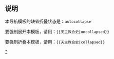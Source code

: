 <noinclude>
{{NoteTA
|G1=Popes
}}

</noinclude>{{Navbox
|name = 天主教会史
|title = {{link-en|天主教会史|History of the Catholic Church}}
|image = [[File:Virgin salus populi romani.jpg|125px]]
|basestyle = background-color: gold;
|bodyclass = hlist
|state = {{{state<includeonly>|collapsed</includeonly>}}}

|group1 = {{Link-en|天主教会史|History of the Catholic Church|綜述}}
|list1 =

* [[基督教历史]]
* {{link-en|天主教会歷史|History of the Catholic Church}}
** {{Link-en|天主教会年表|Timeline of the Catholic Church}}
** {{Link-en|教宗歷史|History of the Papacy}}
** {{Link-en|羅馬教廷歷史|History of the Roman Curia}}
* {{Link-en|羅馬天主教藝術|Art in Roman Catholicism}}
* {{Link-en|天主教会在文明中的作用|Role of the Catholic Church in civilization}}

* [[大公會議]]
** {{Link-en|公教大公會議|Catholic Ecumenical Councils}}
* [[天主教会圣统制]]
* [[修道 (基督教)|修道制度]]
** {{Link-en|天主教修会|Religious institute (Catholic}}
* [[教宗国]]（752年－1870年）
* [[梵蒂岡]]
|group2 = [[早期基督教|早期教会]] 
|list2 =
* [[耶穌]]
* [[使徒 (基督教)|十二宗徒]]
** [[彼得 (使徒)|聖伯多祿宗徒]]
* [[保罗 (使徒)|聖保祿宗徒]]
* [[司提反|聖斯德望]]
* [[約翰 (使徒)|聖若望宗徒]]
* [[大使命|萬國福傳]]
* [[耶路撒冷會議]]
* [[使徒時代|宗徒時代]]
* [[使徒教父|宗徒教父]]
* [[安條克的依納爵]]
* [[爱任纽|依勒內]]
* [[教宗維笃一世]]
* [[特土良|特爾都良]]

|group3 = [[君士坦丁大帝]]至<br />[[教宗額我略一世]]
|list3 =
* {{Link-en|君士坦丁一世和基督教|Constantine I and Christianity}}
* [[阿里烏教派|亞略主義]]
* [[拉特朗圣若望大殿|聖若望拉特朗大殿建成]]
* [[第一次尼西亞公會議]]
* [[教宗西尔维斯特一世]]
* [[第一次君士坦丁堡公會議]]
* [[正典|圣经正典]]
* [[耶柔米|哲羅姆]]
* [[武加大译本|圣经拉丁通俗譯本]]
* [[以弗所公會議|厄弗所公會議]]
* [[迦克墩公會議]]
* [[努西亚的本笃]]
* [[第二次君士坦丁堡公會議]]
* [[教宗額我略一世]]
** [[额我略圣歌|額我略聖詠]]

|group4 = [[中世纪前期]]
|list4 =
* [[第三次君士坦丁堡公會議]]
* [[圣波尼法爵]]
* [[聖像破壞運動 (東羅馬帝國)|聖像破壞運動]]
* [[第二次尼西亞公會議]]
* [[查理大帝]]
* [[教宗良三世]]
* [[第四次君士坦丁堡公會議]]
* [[東西教會大分裂]]

|group5 = [[中世紀中期]]
|list5 =
* [[烏爾巴諾二世]]
* [[叙任权斗争]]
** [[教宗訓令]]
** [[卡诺莎之行]]
** {{link-en|自由憲章|Charter of Liberties}}
** [[沃尔姆斯宗教协定]]
* [[十字軍東征]]（1096年－1291年）
* [[收复失地运动]]（718年－1492年）
* [[第一次拉特朗公會議]]
* [[第二次拉特朗公會議]]
* [[第三次拉特朗公會議]]
* [[依諾增爵三世|教宗諾森三世]]
* [[拉丁帝国]]（1204年－1261年）
* [[亞西西的方濟各|亞西西的聖方濟各]]
* [[第四次拉特朗公會議]]
* [[宗教裁判所]]
* [[第一次里昂公會議]]
* [[第二次里昂公會議]]
* [[聖伯爾納鐸|明谷的聖伯爾納鐸]]
* [[托马斯·阿奎那]]

|group6 = [[中世紀後期]]
|list6  =
* [[教宗博義八世]]
* [[天主教會大分裂]]（1378年－1417年）
* [[亞維農教廷]]
* [[教宗克勉五世]]
* [[維埃納公會議]]
* [[聖殿騎士團]]
* [[聖加大利納|瑟納的聖加大利納]]
* [[康士坦斯大公會議]]
* [[佛羅倫斯大公會議]]
* [[教宗亞歷山大六世]]
* [[第五次拉特朗公會議]]

|group7 = [[宗教改革]]<br />和[[反宗教改革]]
|list7 =
* [[馬丁·路德]]
** 《[[九十五条论纲]]》（1517年）
* 《{{le|博洛尼亚条约|Concordat of Bologna}}》
* [[羅馬之劫 (1527年)|羅馬之劫]]
* [[英格兰宗教改革]]
** [[托马斯·莫尔]]
** [[若望·費舍爾]]
* [[良十世|教宗良十世]]
* [[耶稣会]]
** [[依納爵·羅耀拉]]
** [[方濟·沙勿略]]
* {{Link-en|解散修道院行動|Dissolution of the Monasteries}}
* [[特利騰大公會議|脫利騰會議]]
* [[教宗庇護五世]]
** [[脫利騰彌撒]]
* [[額我略十三世|教宗額我略十三世]]
** [[格里曆|公历]]
** [[天主教澳門教區|澳门教区]]
* [[亞維拉的德蘭]]
* [[十字若望]]
* {{Link-en|斐理伯·內利|Philip Neri}}
* [[羅伯·白敏]] 

|group8 = [[巴洛克艺术|巴洛克时期]]<br />至[[法国大革命]]
|list8 =
* [[諾森十一世|教宗依諾增爵十一世]]
* [[教宗本篤十四世]]
* {{Link-en|鎮壓耶稣會|Suppression of the Society of Jesus}}
* [[反教权主义]]
* [[教宗庇護六世]]
* [[島原之亂|島原教案]]
* 《[[南特敕令]]》
* [[法國大革命時期去基督教運動]]

|group9 = [[修道 (基督教)|修道制度]]及[[:Category:天主教修会|修会]]
|list9 = 
* [[本笃会]]
** [[克吕尼改革]]
* [[耶稣会]]（1534年－）

|group10 = [[天主教教育|教育]]和科学
|list10 =
* [[天主教大學|教会大学]]
** [[中世纪大学列表|中世纪]]
* [[耶稣会]]（1534年－）

|group11 = 近代传教事业
|list11 =
* [[耶稣会]]
** [[在华耶稣会士列表|在华会士]]
*** [[方濟·沙勿略|圣方济·沙勿略]]（1506年－1552年）
*** [[利玛窦|利玛窦神父]]（1552年－1610年）
* [[明朝天主教|明朝]]
** [[聖教三柱石]]
*** [[徐光启]]
* [[中国礼仪之争]]

|group12 = [[:Category:19世纪天主教|19世纪]]
|list12 =

* [[庇護七世|教宗庇護七世]]
** 《[[1801年教務專約]]》
* [[庇護九世|教宗庇護九世]]
** [[梵蒂冈囚徒]]（1870年－1929年）
* {{Link-en|法国拉撒勒德村圣母显现事件|Our Lady of La Salette}}（1846年）
* [[圣母无染原罪|确立“圣母无染原罪”信理]]（1854年）
* [[露德圣母|法国露德圣母显现事件]]（1858年）
* [[梵蒂岡第一屆大公會議]]（1869年－1870年）
** {{le|教宗无误权柄|Infallibility of the Church|确立“教宗无误权柄”信理}}
* [[良十三世|教宗良十三世]]
** {{Link-en|奉献于耶稣圣心|Prayer of Consecration to the Sacred Heart}}
*** {{Link-en|圣心玛利修女|Mary of the Divine Heart}}
** 《[[新事]]》通谕（1891年）
 
|group13 = [[:Category:20世纪天主教|20世纪]]
|list13 =

* [[庇護十世|教宗庇护十世]]
* [[花地瑪聖母|葡萄牙法蒂玛圣母显现事件]]（1917年）
** [[法蒂瑪的三個秘密|三个秘密]]
* 《[[拉特朗条约]]》
** [[梵蒂冈|梵蒂冈城国成立]]
* [[教宗庇護十二世]]
** {{Link-en|对天主教会的迫害与庇护十二世|Persecutions of the Catholic Church and Pius XII}}
* {{Link-en|奉献于圣母无玷圣心|Pope Pius XII Consecration to the Immaculate Heart of Mary}}（1942年）
* [[圣母升天|确立“圣母升天”信理]]（1950年）
* [[若望二十三世|教宗若望二十三世]]
** [[教宗若望二十三世通諭列表|通谕]]
* [[梵蒂岡第二屆大公會議]]（1962年－1965年）
** [[若望·亨利·紐曼|紐曼枢机]]
** [[汉斯·昆|孔汉思神父]]
* [[解放神學]]
* [[保祿六世|教宗保禄六世]]
* [[若望保禄一世|教宗若望保禄一世猝死]]（1978年）
* [[若望保祿二世|教宗若望保禄二世]]
** [[世界青年日|世界青年日創立]]

|group14 = [[:分类:21世纪天主教|21世纪]]以來
|list14 =
* [[天主教會性侵害案例|性侵害案例]]
** [[美國天主教會性侵害案例|美國]]
* [[本篤十六世|教宗本笃十六世]]
** [[教宗本篤十六世辭職|2013年辭職]]
* [[方濟各 (教宗)|教宗方济各]]
** [[教宗若望二十三世與教宗若望保祿二世封聖]]（2014年）

|group15 = [[:Category:各地天主教|各地天主教史]]
|list15 =
* [[中国天主教|中國]]
** [[中国天主教教区列表|教區]]
* [[法国天主教|法国]]
** [[法国天主教教区列表|教區]]
* [[德国天主教|德国]]
* [[爱尔兰天主教|爱尔兰]]
** [[母嬰之家醜聞]]
* [[意大利天主教|義大利]]
* [[日本天主教|日本]]
** [[日本天主教教区列表|教區]]
* [[朝鮮半島天主教|韓國]]
* [[墨西哥天主教|墨西哥]]
* [[西班牙天主教|西班牙]]
** [[西班牙天主教教区列表|教區]]
* [[台灣天主教|台灣]]
** [[台灣天主教教区列表|教區]]
* [[美国天主教教区列表|美国]]
** [[美国天主教教区列表|教區]]

|group16 = 相关主题
|list16 =
* '''[[Portal:基督教|基督教主题]]'''
** '''[[:en:Portal:Saints|圣人主题]]'''
** '''[[Portal:天主教|天主教主题]]'''
*** '''[[:en:Portal:Popes|教宗主题]]'''

|below = [[File:046CupolaSPietro.jpg|25px]] '''[[Portal:天主教|天主教主題]]'''


}}<noinclude>

== 说明 ==

本导航模板的缺省折叠状态是：<code>autocollapse</code>

要强制展开本模板，请用：<code><nowiki>{{天主教会史|uncollapsed}}</nowiki></code>

要强制折叠本模板，请用：<code><nowiki>{{天主教会史|collapsed}}</nowiki></code>

[[Category:天主教历史|*]]
[[Category:天主教历史导航模板| ]]
</noinclude>